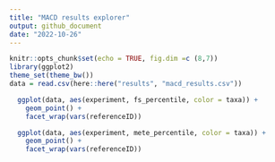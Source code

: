 ```yaml
---
title: "MACD results explorer"
output: github_document
date: "2022-10-26"
---
```


```r
knitr::opts_chunk$set(echo = TRUE, fig.dim =c (8,7))
library(ggplot2)
theme_set(theme_bw())
data = read.csv(here::here("results", "macd_results.csv"))
```


```r

  ggplot(data, aes(experiment, fs_percentile, color = taxa)) +
    geom_point() +
    facet_wrap(vars(referenceID))

```


```r

  ggplot(data, aes(experiment, mete_percentile, color = taxa)) +
    geom_point() +
    facet_wrap(vars(referenceID))

```

